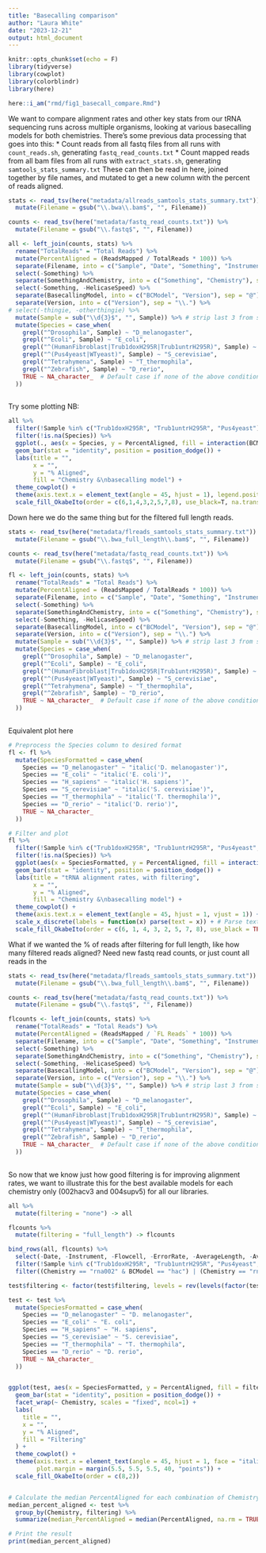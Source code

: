 ```yaml
---
title: "Basecalling comparison"
author: "Laura White"
date: "2023-12-21"
output: html_document
---
```

```r
knitr::opts_chunk$set(echo = F)
library(tidyverse)
library(cowplot)
library(colorblindr)
library(here)

here::i_am("rmd/fig1_basecall_compare.Rmd")
```
We want to compare alignment rates and other key stats from our tRNA sequencing runs across multiple organisms, looking at various basecalling models for both chemistries. There's some previous data processing that goes into this:
* Count reads from all fastq files from all runs with `count_reads.sh`, generating `fastq_read_counts.txt`
* Count mapped reads from all bam files from all runs with `extract_stats.sh`, generating `samtools_stats_summary.txt`
These can then be read in here, joined together by file names, and mutated to get a new column with the percent of reads aligned.
```r
stats <- read_tsv(here("metadata/allreads_samtools_stats_summary.txt")) %>%
  mutate(Filename = gsub("\\.bwa\\.bam$", "", Filename))

counts <- read_tsv(here("metadata/fastq_read_counts.txt")) %>%
  mutate(Filename = gsub("\\.fastq$", "", Filename))

all <- left_join(counts, stats) %>%
  rename("TotalReads" = "Total Reads") %>%
  mutate(PercentAligned = (ReadsMapped / TotalReads * 100)) %>%
  separate(Filename, into = c("Sample", "Date", "Something", "Instrument", "Flowcell", "SomethingAndChemistry", "HelicaseSpeed", "BasecallingModel"), sep = "_", extra = "merge") %>%
  select(-Something) %>%
  separate(SomethingAndChemistry, into = c("Something", "Chemistry"), sep = "\\.", extra="merge") %>%
  select(-Something, -HelicaseSpeed) %>%
  separate(BasecallingModel, into = c("BCModel", "Version"), sep = "@") %>%
  separate(Version, into = c("Version"), sep = "\\.") %>%
# select(-thingie, -otherthingie) %>%
  mutate(Sample = sub("\\d{3}$", "", Sample)) %>% # strip last 3 from samples, don't need the 002 and 004
  mutate(Species = case_when(
    grepl("^Drosophila", Sample) ~ "D_melanogaster",
    grepl("^Ecoli", Sample) ~ "E_coli",
    grepl("^(HumanFibroblast|Trub1doxH295R|Trub1untrH295R)", Sample) ~ "H_sapiens",
    grepl("^(Pus4yeast|WTyeast)", Sample) ~ "S_cerevisiae",
    grepl("^Tetrahymena", Sample) ~ "T_thermophila",
    grepl("^Zebrafish", Sample) ~ "D_rerio",
    TRUE ~ NA_character_  # Default case if none of the above conditions are met
  ))
  
```
Try some plotting
NB: 
```r
all %>%
  filter(!Sample %in% c("Trub1doxH295R", "Trub1untrH295R", "Pus4yeast")) %>% # wildtypes only
  filter(!is.na(Species)) %>%
  ggplot(., aes(x = Species, y = PercentAligned, fill = interaction(BCModel, Chemistry, Version))) +
  geom_bar(stat = "identity", position = position_dodge()) +
  labs(title = "",
       x = "",
       y = "% Aligned",
       fill = "Chemistry &\nbasecalling model") +
  theme_cowplot() +
  theme(axis.text.x = element_text(angle = 45, hjust = 1), legend.position = "bottom") +
  scale_fill_OkabeIto(order = c(6,1,4,3,2,5,7,8), use_black=T, na.translate = FALSE)
```
Down here we do the same thing but for the filtered full length reads.
```r
stats <- read_tsv(here("metadata/flreads_samtools_stats_summary.txt")) %>%
  mutate(Filename = gsub("\\.bwa_full_length\\.bam$", "", Filename))

counts <- read_tsv(here("metadata/fastq_read_counts.txt")) %>%
  mutate(Filename = gsub("\\.fastq$", "", Filename))

fl <- left_join(counts, stats) %>%
  rename("TotalReads" = "Total Reads") %>%
  mutate(PercentAligned = (ReadsMapped / TotalReads * 100)) %>%
  separate(Filename, into = c("Sample", "Date", "Something", "Instrument", "Flowcell", "SomethingAndChemistry", "HelicaseSpeed", "BasecallingModel"), sep = "_", extra = "merge") %>%
  select(-Something) %>%
  separate(SomethingAndChemistry, into = c("Something", "Chemistry"), sep = "\\.", extra="merge") %>%
  select(-Something, -HelicaseSpeed) %>%
  separate(BasecallingModel, into = c("BCModel", "Version"), sep = "@") %>%
  separate(Version, into = c("Version"), sep = "\\.") %>%
  mutate(Sample = sub("\\d{3}$", "", Sample)) %>% # strip last 3 from samples, don't need the 002 and 004
  mutate(Species = case_when(
    grepl("^Drosophila", Sample) ~ "D_melanogaster",
    grepl("^Ecoli", Sample) ~ "E_coli",
    grepl("^(HumanFibroblast|Trub1doxH295R|Trub1untrH295R)", Sample) ~ "H_sapiens",
    grepl("^(Pus4yeast|WTyeast)", Sample) ~ "S_cerevisiae",
    grepl("^Tetrahymena", Sample) ~ "T_thermophila",
    grepl("^Zebrafish", Sample) ~ "D_rerio",
    TRUE ~ NA_character_  # Default case if none of the above conditions are met
  ))
  
```
Equivalent plot here
```r
# Preprocess the Species column to desired format
fl <- fl %>%
  mutate(SpeciesFormatted = case_when(
    Species == "D_melanogaster" ~ "italic('D. melanogaster')",
    Species == "E_coli" ~ "italic('E. coli')",
    Species == "H_sapiens" ~ "italic('H. sapiens')",
    Species == "S_cerevisiae" ~ "italic('S. cerevisiae')",
    Species == "T_thermophila" ~ "italic('T. thermophila')",
    Species == "D_rerio" ~ "italic('D. rerio')",
    TRUE ~ NA_character_
  ))

# Filter and plot
fl %>%
  filter(!Sample %in% c("Trub1doxH295R", "Trub1untrH295R", "Pus4yeast", "Grandeyeast", "Petityeast", "Pus1yeast", "Pus2yeast")) %>%
  filter(!is.na(Species)) %>%
  ggplot(aes(x = SpeciesFormatted, y = PercentAligned, fill = interaction(BCModel, Chemistry, Version))) +
  geom_bar(stat = "identity", position = position_dodge()) +
  labs(title = "tRNA alignment rates, with filtering",
       x = "",
       y = "% Aligned",
       fill = "Chemistry &\nbasecalling model") +
  theme_cowplot() +
  theme(axis.text.x = element_text(angle = 45, hjust = 1, vjust = 1)) +
  scale_x_discrete(labels = function(x) parse(text = x)) + # Parse text for axis labels
  scale_fill_OkabeIto(order = c(6, 1, 4, 3, 2, 5, 7, 8), use_black = TRUE, na.translate = FALSE)
```
What if we wanted the % of reads after filtering for full length, like how many filtered reads aligned?
Need new fastq read counts, or just count all reads in the
```r
stats <- read_tsv(here("metadata/flreads_samtools_stats_summary.txt")) %>%
  mutate(Filename = gsub("\\.bwa_full_length\\.bam$", "", Filename))

counts <- read_tsv(here("metadata/fastq_read_counts.txt")) %>%
  mutate(Filename = gsub("\\.fastq$", "", Filename))

flcounts <- left_join(counts, stats) %>%
  rename("TotalReads" = "Total Reads") %>%
  mutate(PercentAligned = (ReadsMapped / `FL Reads` * 100)) %>%
  separate(Filename, into = c("Sample", "Date", "Something", "Instrument", "Flowcell", "SomethingAndChemistry", "HelicaseSpeed", "BasecallingModel"), sep = "_", extra = "merge") %>%
  select(-Something) %>%
  separate(SomethingAndChemistry, into = c("Something", "Chemistry"), sep = "\\.", extra="merge") %>%
  select(-Something, -HelicaseSpeed) %>%
  separate(BasecallingModel, into = c("BCModel", "Version"), sep = "@") %>%
  separate(Version, into = c("Version"), sep = "\\.") %>%
  mutate(Sample = sub("\\d{3}$", "", Sample)) %>% # strip last 3 from samples, don't need the 002 and 004
  mutate(Species = case_when(
    grepl("^Drosophila", Sample) ~ "D_melanogaster",
    grepl("^Ecoli", Sample) ~ "E_coli",
    grepl("^(HumanFibroblast|Trub1doxH295R|Trub1untrH295R)", Sample) ~ "H_sapiens",
    grepl("^(Pus4yeast|WTyeast)", Sample) ~ "S_cerevisiae",
    grepl("^Tetrahymena", Sample) ~ "T_thermophila",
    grepl("^Zebrafish", Sample) ~ "D_rerio",
    TRUE ~ NA_character_  # Default case if none of the above conditions are met
  ))
  
```

So now that we know just how good filtering is for improving alignment rates, we want to illustrate this for the best available models for each chemistry only (002hacv3 and 004supv5) for all our libraries.
```r
all %>%
  mutate(filtering = "none") -> all

flcounts %>%
  mutate(filtering = "full_length") -> flcounts

bind_rows(all, flcounts) %>%
  select(-Date, -Instrument, -Flowcell, -ErrorRate, -AverageLength, -AverageQuality) %>%
  filter(!Sample %in% c("Trub1doxH295R", "Trub1untrH295R", "Pus4yeast", "Grandeyeast", "Petityeast", "Pus1yeast", "Pus2yeast", "T4infectedecoli")) %>% # wildtypes only
  filter((Chemistry == "rna002" & BCModel == "hac") | (Chemistry == "rna004" & BCModel == "sup" & Version == "v5")) -> test

test$filtering <- factor(test$filtering, levels = rev(levels(factor(test$filtering))))

test <- test %>%
  mutate(SpeciesFormatted = case_when(
    Species == "D_melanogaster" ~ "D. melanogaster",
    Species == "E_coli" ~ "E. coli",
    Species == "H_sapiens" ~ "H. sapiens",
    Species == "S_cerevisiae" ~ "S. cerevisiae",
    Species == "T_thermophila" ~ "T. thermophila",
    Species == "D_rerio" ~ "D. rerio",
    TRUE ~ NA_character_
  ))


ggplot(test, aes(x = SpeciesFormatted, y = PercentAligned, fill = filtering)) +
  geom_bar(stat = "identity", position = position_dodge()) +
  facet_wrap(~ Chemistry, scales = "fixed", ncol=1) +
  labs(
    title = "",
    x = "",
    y = "% Aligned",
    fill = "Filtering"
  ) +
  theme_cowplot() +
  theme(axis.text.x = element_text(angle = 45, hjust = 1, face = "italic"),
        plot.margin = margin(5.5, 5.5, 5.5, 40, "points")) +
  scale_fill_OkabeIto(order = c(8,2))


# Calculate the median PercentAligned for each combination of Chemistry and filtering
median_percent_aligned <- test %>%
  group_by(Chemistry, filtering) %>%
  summarize(median_PercentAligned = median(PercentAligned, na.rm = TRUE))

# Print the result
print(median_percent_aligned)

```



